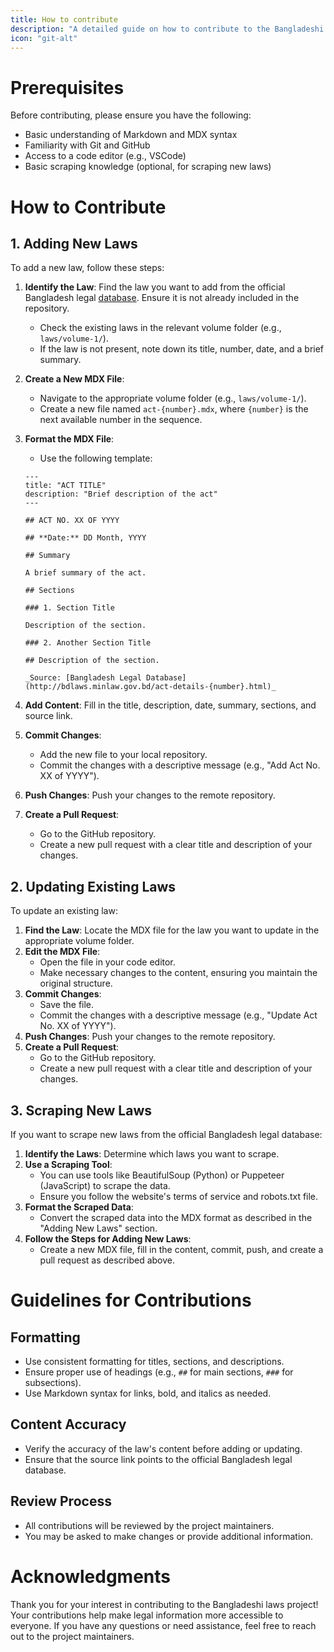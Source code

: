 ```yaml
---
title: How to contribute
description: "A detailed guide on how to contribute to the Bangladeshi laws project, including guidelines for adding new laws, updating existing ones, and ensuring accuracy and consistency."
icon: "git-alt"
---
```


# Prerequisites

Before contributing, please ensure you have the following:

- Basic understanding of Markdown and MDX syntax
- Familiarity with Git and GitHub
- Access to a code editor (e.g., VSCode)
- Basic scraping knowledge (optional, for scraping new laws)

# How to Contribute

## 1. Adding New Laws

To add a new law, follow these steps:

1. **Identify the Law**: Find the law you want to add from the official Bangladesh legal [database](http://bdlaws.minlaw.gov.bd/). Ensure it is not already included in the repository.
   - Check the existing laws in the relevant volume folder (e.g., `laws/volume-1/`).
   - If the law is not present, note down its title, number, date, and a brief summary.
2. **Create a New MDX File**:
   - Navigate to the appropriate volume folder (e.g., `laws/volume-1/`).
   - Create a new file named `act-{number}.mdx`, where `{number}` is the next available number in the sequence.
3. **Format the MDX File**:

   - Use the following template:

   ```mdx
   ---
   title: "ACT TITLE"
   description: "Brief description of the act"
   ---

   ## ACT NO. XX OF YYYY

   ## **Date:** DD Month, YYYY

   ## Summary

   A brief summary of the act.

   ## Sections

   ### 1. Section Title

   Description of the section.

   ### 2. Another Section Title

   ## Description of the section.

   _Source: [Bangladesh Legal Database](http://bdlaws.minlaw.gov.bd/act-details-{number}.html)_
   ```

4. **Add Content**: Fill in the title, description, date, summary, sections, and source link.
5. **Commit Changes**:
   - Add the new file to your local repository.
   - Commit the changes with a descriptive message (e.g., "Add Act No. XX of YYYY").
6. **Push Changes**: Push your changes to the remote repository.
7. **Create a Pull Request**:
   - Go to the GitHub repository.
   - Create a new pull request with a clear title and description of your changes.

## 2. Updating Existing Laws

To update an existing law:

1. **Find the Law**: Locate the MDX file for the law you want to update in the appropriate volume folder.
2. **Edit the MDX File**:
   - Open the file in your code editor.
   - Make necessary changes to the content, ensuring you maintain the original structure.
3. **Commit Changes**:
   - Save the file.
   - Commit the changes with a descriptive message (e.g., "Update Act No. XX of YYYY").
4. **Push Changes**: Push your changes to the remote repository.
5. **Create a Pull Request**:
   - Go to the GitHub repository.
   - Create a new pull request with a clear title and description of your changes.

## 3. Scraping New Laws

If you want to scrape new laws from the official Bangladesh legal database:

1. **Identify the Laws**: Determine which laws you want to scrape.
2. **Use a Scraping Tool**:
   - You can use tools like BeautifulSoup (Python) or Puppeteer (JavaScript) to scrape the data.
   - Ensure you follow the website's terms of service and robots.txt file.
3. **Format the Scraped Data**:
   - Convert the scraped data into the MDX format as described in the "Adding New Laws" section.
4. **Follow the Steps for Adding New Laws**:
   - Create a new MDX file, fill in the content, commit, push, and create a pull request as described above.

# Guidelines for Contributions

## Formatting

- Use consistent formatting for titles, sections, and descriptions.
- Ensure proper use of headings (e.g., `##` for main sections, `###` for subsections).
- Use Markdown syntax for links, bold, and italics as needed.

## Content Accuracy

- Verify the accuracy of the law's content before adding or updating.
- Ensure that the source link points to the official Bangladesh legal database.

## Review Process

- All contributions will be reviewed by the project maintainers.
- You may be asked to make changes or provide additional information.

# Acknowledgments

Thank you for your interest in contributing to the Bangladeshi laws project! Your contributions help make legal information more accessible to everyone. If you have any questions or need assistance, feel free to reach out to the project maintainers.
